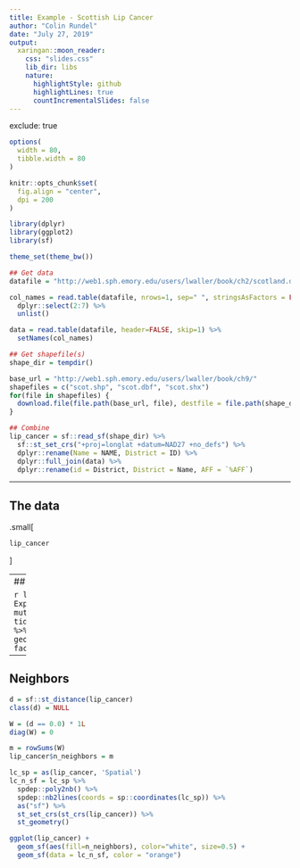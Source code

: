 ```yaml
---
title: Example - Scottish Lip Cancer
author: "Colin Rundel"
date: "July 27, 2019"
output:
  xaringan::moon_reader:
    css: "slides.css"
    lib_dir: libs
    nature:
      highlightStyle: github
      highlightLines: true
      countIncrementalSlides: false
---
```

exclude: true

```r
options(
  width = 80, 
  tibble.width = 80
)

knitr::opts_chunk$set(
  fig.align = "center",
  dpi = 200
)

library(dplyr)
library(ggplot2)
library(sf)

theme_set(theme_bw())
```

```r
## Get data
datafile = "http://web1.sph.emory.edu/users/lwaller/book/ch2/scotland.dat"

col_names = read.table(datafile, nrows=1, sep=" ", stringsAsFactors = FALSE) %>% 
  dplyr::select(2:7) %>%
  unlist()

data = read.table(datafile, header=FALSE, skip=1) %>%
  setNames(col_names)

## Get shapefile(s)
shape_dir = tempdir()

base_url = "http://web1.sph.emory.edu/users/lwaller/book/ch9/"
shapefiles = c("scot.shp", "scot.dbf", "scot.shx")
for(file in shapefiles) {
  download.file(file.path(base_url, file), destfile = file.path(shape_dir, file), quiet = TRUE)
}

## Combine
lip_cancer = sf::read_sf(shape_dir) %>%
  sf::st_set_crs("+proj=longlat +datum=NAD27 +no_defs") %>%
  dplyr::rename(Name = NAME, District = ID) %>% 
  dplyr::full_join(data) %>%
  dplyr::rename(id = District, District = Name, AFF = `%AFF`)
```

---

## The data

.small[
```r
lip_cancer
```
]

---
## Occurances

```r
lip_cancer %>%
  select(Observed, Expected) %>%
  mutate(Observed/Expected) %>%
  tidyr::gather(var, value, -geometry) %>%
  ggplot(aes(fill = log(value))) +
    geom_sf(color="white", size=0.5) +
    facet_wrap(~forcats::as_factor(var))
```

---

## Neighbors

```r
d = sf::st_distance(lip_cancer)
class(d) = NULL

W = (d == 0.0) * 1L
diag(W) = 0

m = rowSums(W)
lip_cancer$n_neighbors = m
```


```r
lc_sp = as(lip_cancer, 'Spatial')
lc_n_sf = lc_sp %>% 
  spdep::poly2nb() %>%
  spdep::nb2lines(coords = sp::coordinates(lc_sp)) %>%
  as("sf") %>%
  st_set_crs(st_crs(lip_cancer)) %>%
  st_geometry()
```


```r
ggplot(lip_cancer) + 
  geom_sf(aes(fill=n_neighbors), color="white", size=0.5) +
  geom_sf(data = lc_n_sf, color = "orange")
```
